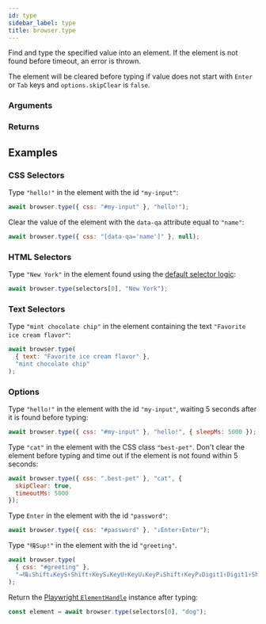 ```yaml
---
id: type
sidebar_label: type
title: browser.type
---
```



<Syntax code="browser.type(selector, value, [options={}])" />

Find and type the specified value into an element. If the element is not found before timeout, an error is thrown.

The element will be cleared before typing if value does not start with `Enter` or `Tab` keys and `options.skipClear` is `false`.

### Arguments

<ArgumentSelector />
<ArgumentTypeValue />
<ArgumentFindElementOptions delayMs skipClear />

### Returns

<ReturnElementHandle />

## Examples

### CSS Selectors

Type `"hello!"` in the element with the id `"my-input"`:

```js
await browser.type({ css: "#my-input" }, "hello!");
```

Clear the value of the element with the `data-qa` attribute equal to `"name"`:

```js
await browser.type({ css: "[data-qa='name']" }, null);
```

### HTML Selectors

Type `"New York"` in the element found using the [default selector logic](../../use_custom_selectors#default-selector-logic):

```js
await browser.type(selectors[0], "New York");
```

### Text Selectors

Type `"mint chocolate chip"` in the element containing the text `"Favorite ice cream flavor"`:

```js
await browser.type(
  { text: "Favorite ice cream flavor" },
  "mint chocolate chip"
);
```

### Options

Type `"hello!"` in the element with the id `"my-input"`, waiting 5 seconds after it is found before typing:

```js
await browser.type({ css: "#my-input" }, "hello!", { sleepMs: 5000 });
```

Type `"cat"` in the element with the CSS class `"best-pet"`. Don't clear the element before typing and time out if the element is not found within 5 seconds:

```js
await browser.type({ css: ".best-pet" }, "cat", {
  skipClear: true,
  timeoutMs: 5000
});
```

Type `Enter` in the element with the id `"password"`:

```js
await browser.type({ css: "#password" }, "↓Enter↑Enter");
```

Type `"嗨Sup!"` in the element with the id `"greeting"`.

```js
await browser.type(
  { css: "#greeting" },
  "→嗨↓Shift↓KeyS↑Shift↑KeyS↓KeyU↑KeyU↓KeyP↓Shift↑KeyP↓Digit1↑Digit1↑Shift"
);
```

Return the [Playwright `ElementHandle`](https://github.com/microsoft/playwright/blob/v0.10.0/docs/api.md#class-elementhandle) instance after typing:

```js
const element = await browser.type(selectors[0], "dog");
```
